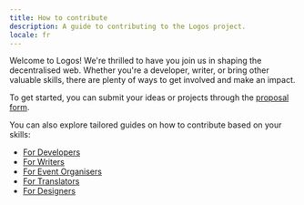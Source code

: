 ```yaml
---
title: How to contribute
description: A guide to contributing to the Logos project.
locale: fr
---
```


Welcome to Logos! We're thrilled to have you join us in shaping the decentralised web. Whether you're a developer, writer, or bring other valuable skills, there are plenty of ways to get involved and make an impact.

To get started, you can submit your ideas or projects through the [proposal form](/proposals).

You can also explore tailored guides on how to contribute based on your skills:

- [For Developers](/resources/developers)
- [For Writers](/resources/writers)
- [For Event Organisers](/resources/event-organisers)
- [For Translators](/resources/translators)
- [For Designers](/resources/designers)
